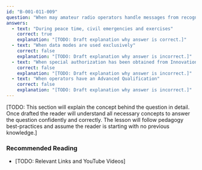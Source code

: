```yaml
---
id: "B-001-011-009"
question: "When may amateur radio operators handle messages from recognized public service agencies?"
answers:
  - text: "During peace time, civil emergencies and exercises"
    correct: true
    explanation: "[TODO: Draft explanation why answer is correct.]"
  - text: "When data modes are used exclusively"
    correct: false
    explanation: "[TODO: Draft explanation why answer is incorrect.]"
  - text: "When special authorization has been obtained from Innovation, Science and Economic Development Canada"
    correct: false
    explanation: "[TODO: Draft explanation why answer is incorrect.]"
  - text: "When operators have an Advanced Qualification"
    correct: false
    explanation: "[TODO: Draft explanation why answer is incorrect.]"
---
```


[TODO: This section will explain the concept behind the question in detail. Once drafted the reader will understand all necessary concepts to answer the question confidently and correctly. The lesson will follow pedagogy best-practices and assume the reader is starting with no previous knowledge.]

### Recommended Reading

- [TODO: Relevant Links and YouTube Videos]
